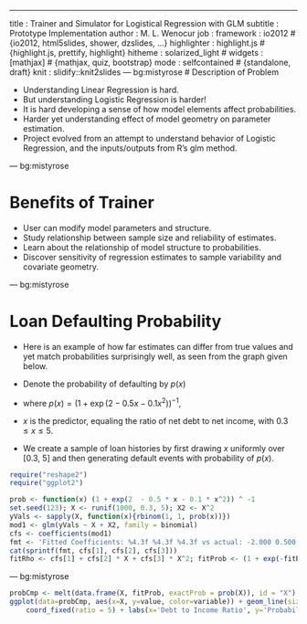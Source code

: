 ---
title       : Trainer and Simulator for Logistical Regression with GLM
subtitle    : Prototype Implementation
author      : M. L. Wenocur
job         : 
framework   : io2012        # {io2012, html5slides, shower, dzslides, ...}
highlighter : highlight.js  # {highlight.js, prettify, highlight}
hitheme     : solarized_light      # 
widgets     : [mathjax]            # {mathjax, quiz, bootstrap}
mode        : selfcontained # {standalone, draft}
knit        : slidify::knit2slides
---  bg:mistyrose
# Description of Problem

+ Understanding Linear Regression is hard. 
+ But understanding Logistic Regression is harder!
+ It is hard developing a sense of how model elements affect probabilities.
+ Harder yet understanding effect of model geometry on parameter estimation.
+ Project evolved from an attempt to understand behavior of Logistic Regression, and the inputs/outputs from R's glm method.

--- bg:mistyrose
 

# Benefits of Trainer
+ User can modify model parameters and structure.
+ Study relationship between sample size and reliability of estimates.
+ Learn about the relationship of model structure to probabilities.
+ Discover sensitivity of regression estimates to sample variability and covariate geometry.

---  bg:mistyrose

# Loan Defaulting Probability
+ Here is an example of how far estimates can differ from true values and yet match probabilities surprisingly well, as seen from the graph given below.

+ Denote the probability of defaulting by $p(x)$
 + where $p(x) = (1 + \exp(2 - 0.5x - 0.1x^2))^{-1}$,
 + $x$ is the predictor, equaling the ratio of net debt to net income, with  $0.3 \leq x \leq 5$.

+ We create a sample of loan histories by first drawing $x$ uniformly over [0.3, 5] and then generating default events with probability of $p(x)$.
 
```r
require("reshape2")
require("ggplot2")
```
```r
prob <- function(x) (1 + exp(2  - 0.5 * x - 0.1 * x^2)) ^ -1
set.seed(123); X <- runif(1000, 0.3, 5); X2 <- X^2
yVals <- sapply(X, function(x){rbinom(1, 1, prob(x))})
mod1 <- glm(yVals ~ X + X2, family = binomial)
cfs <- coefficients(mod1)
fmt <- 'Fitted Coefficients: %4.3f %4.3f %4.3f vs actual: -2.000 0.500 0.100'
cat(sprintf(fmt, cfs[1], cfs[2], cfs[3]))
fitRho <- cfs[1] + cfs[2] * X + cfs[3] * X^2; fitProb <- (1 + exp(-fitRho))^-1
```

---  bg:mistyrose
 
```r
probCmp <- melt(data.frame(X, fitProb, exactProb = prob(X)), id = "X")
ggplot(data=probCmp, aes(x=X, y=value, color=variable)) + geom_line(size=1.5) + 
    coord_fixed(ratio = 5) + labs(x='Debt to Income Ratio', y='Probability of Default')
```

